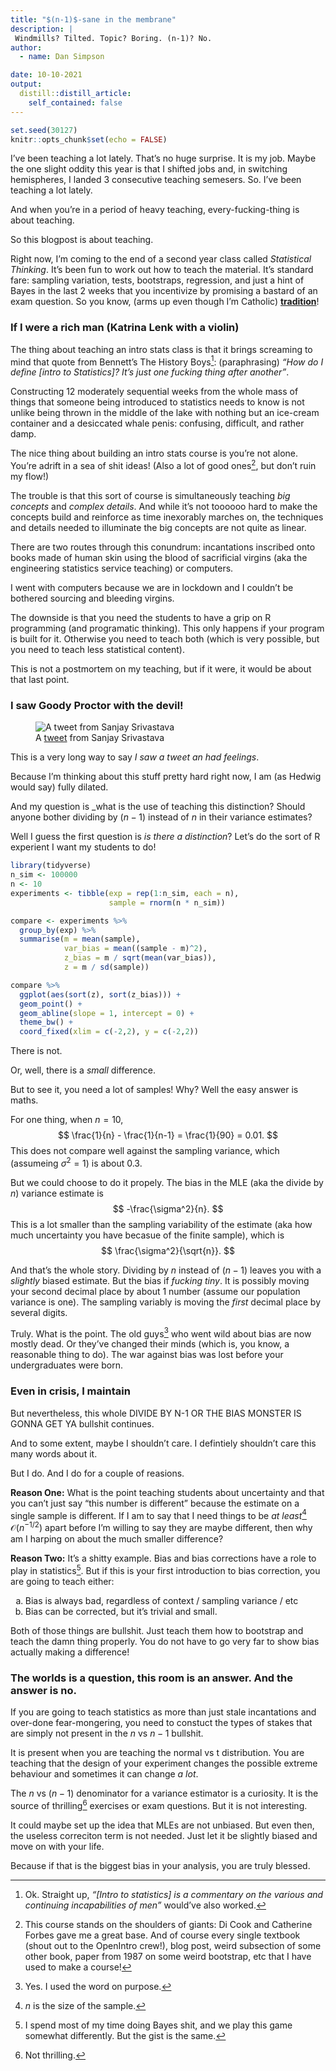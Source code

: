 ```yaml
---
title: "$(n-1)$-sane in the membrane"
description: |
 Windmills? Tilted. Topic? Boring. (n-1)? No.
author:
  - name: Dan Simpson

date: 10-10-2021
output:
  distill::distill_article:
    self_contained: false
---
```



```r
set.seed(30127)
knitr::opts_chunk$set(echo = FALSE)
```

I've been teaching a lot lately. That's no huge surprise. It is my job. Maybe the one slight oddity this year is that I shifted jobs and, in switching hemispheres, I landed 3 consecutive teaching semesers. So. I've been teaching a lot lately.

And when you're in a period of heavy teaching, every-fucking-thing is about teaching. 

So this blogpost is about teaching.

Right now, I'm coming to the end of a second year class called _Statistical Thinking_. It's been fun to work out how to teach the material. It's standard fare: sampling variation, tests, bootstraps, regression, and just a hint of Bayes in the last 2 weeks that you incentivize by promising a bastard of an exam question. So you know, (arms up even though I'm Catholic) [**tradition**](https://www.youtube.com/watch?v=6nwj8nAYEM4)!

### If I were a rich man (Katrina Lenk with a violin)

The thing about teaching an intro stats class is that it brings screaming to mind that quote from Bennett's The History Boys^[Ok. Straight up, _"[Intro to statistics]  is a commentary on the various and continuing incapabilities of men"_ would've also worked.]: (paraphrasing) _"How do I define [intro to Statistics]? It's just one fucking thing after another"_. 

Constructing 12 moderately sequential weeks from the whole mass of things that someone being introduced to statistics needs to know is not unlike being thrown in the middle of the lake with nothing but an ice-cream container and a desiccated whale penis: confusing, difficult, and rather damp.

The nice thing about building an intro stats course is you're not alone. You're adrift in a sea of shit ideas! (Also a lot of good ones^[This course stands on the shoulders of giants: Di Cook and Catherine Forbes gave me a great base. And of course every single textbook (shout out to the OpenIntro crew!), blog post, weird subsection of some other book, paper from 1987 on some weird bootstrap, etc that I have used to make a course!], but don't ruin my flow!)

The trouble is that this sort of course is simultaneously teaching _big concepts_ and _complex details_. And while it's not toooooo hard to make the concepts build and reinforce as time inexorably marches on, the techniques and details needed to illuminate the big concepts are not quite as linear.

There are two routes through this conundrum: incantations inscribed onto books made of human skin using the blood of sacrificial virgins (aka the engineering statistics service teaching) or computers.

I went with computers because we are in lockdown and I couldn't be bothered sourcing and bleeding virgins.

The downside is that you need the students to have a grip on R programming (and programatic thinking). This only happens if your program is built for it. Otherwise you need to teach both (which is very possible, but you need to teach less statistical content). 

This is not a postmortem on my teaching, but if it were, it would be about that last point.

###  I saw Goody Proctor with the devil!

![A [tweet](https://twitter.com/hardsci/status/1446498701615288320) from Sanjay Srivastava](tweet_poll.png)

This is a very long way to say _I saw a tweet an had feelings_.

Because I'm thinking about this stuff pretty hard right now, I am (as Hedwig would say) fully dilated. 

And my question is _what is the use of teaching this distinction? Should anyone bother dividing by $(n-1)$ instead of $n$ in their variance estimates?

Well I guess the first question is _is there a distinction_? Let's do the sort of R experient I want my students to do!

```r
library(tidyverse)
n_sim <- 100000
n <- 10
experiments <- tibble(exp = rep(1:n_sim, each = n),
                      sample = rnorm(n * n_sim))

compare <- experiments %>%
  group_by(exp) %>%
  summarise(m = mean(sample),
            var_bias = mean((sample - m)^2),
            z_bias = m / sqrt(mean(var_bias)),
            z = m / sd(sample))

compare %>% 
  ggplot(aes(sort(z), sort(z_bias))) +
  geom_point() +
  geom_abline(slope = 1, intercept = 0) +
  theme_bw() + 
  coord_fixed(xlim = c(-2,2), y = c(-2,2))
```

There is not.

Or, well, there is a _small_ difference. 

But to see it, you need a lot of samples! Why? Well the easy answer is maths. 

For one thing, when $n=10$, $$
\frac{1}{n} - \frac{1}{n-1} = \frac{1}{90} = 0.01.
$$ This does not compare well against the sampling variance, which (assumeing $\sigma^2=1$) is about $0.3$.

But we could choose to do it propely. The bias in the MLE (aka the divide by $n$) variance estimate is $$
-\frac{\sigma^2}{n}.
$$ This is a lot smaller than the sampling variability of the estimate (aka how much uncertainty you have becasue of the finite sample), which is $$
\frac{\sigma^2}{\sqrt{n}}.
$$

And that's the whole story. Dividing by $n$ instead of $(n-1)$ leaves you with a _slightly_ biased estimate. But the bias if _fucking tiny_. It is possibly moving your second decimal place by about 1 number (assume our population variance is one). The sampling variably is moving the _first_ decimal place by several digits.

Truly. What is the point. The old guys^[Yes. I used the word on purpose.] who went wild about bias are now mostly dead. Or they've changed their minds (which is, you know, a reasonable thing to do). The war against bias was lost before your undergraduates were born.

### Even in crisis, I maintain

But nevertheless, this whole DIVIDE BY N-1 OR THE BIAS MONSTER IS GONNA GET YA bullshit continues. 

And to some extent, maybe I shouldn't care. I defintiely shouldn't care this many words about it.

But I do. And I do for a couple of reasions.

**Reason One:** What is the point teaching students about uncertainty and that you can't just say "this number is different" because the estimate on a single sample is different. If I am to say that I need things to be _at least_^[$n$ is the size of the sample.] $\mathcal{O}(n^{-1/2})$ apart before I'm willing to say they are maybe different, then why am I harping on about the much smaller difference?

**Reason Two:** It's a shitty example. Bias and bias corrections have a role to play in statistics^[I spend most of my time doing Bayes shit, and we play this game somewhat differently. But the gist is the same.]. But if this is your first introduction to bias correction, you are going to teach either:

a) Bias is always bad, regardless of context / sampling variance / etc
b) Bias can be corrected, but it's trivial and small.

Both of those things are bullshit. Just teach them how to bootstrap and teach the damn thing properly. You do not have to go very far to show bias actually making a difference! 

### The worlds is a question, this room is an answer. And the answer is no.

If you are going to teach statistics as more than just stale incantations and over-done fear-mongering, you need to constuct the types of stakes that are simply not present in the $n$ vs $n-1$ bullshit.

It is present when you are teaching the normal vs t distribution. You are teaching that the design of your experiment changes the possible extreme behaviour and sometimes it can change _a lot_. 

The $n$ vs $(n-1)$ denominator for a variance estimator is a curiosity. It is the source of thrilling^[Not thrilling.] exercises or exam questions. But it is not interesting.

It could maybe set up the idea that MLEs are not unbiased. But even then, the useless correciton term is not needed. Just let it be slightly biased and move on with your life.

Because if that is the biggest bias in your analysis, you are truly blessed.

